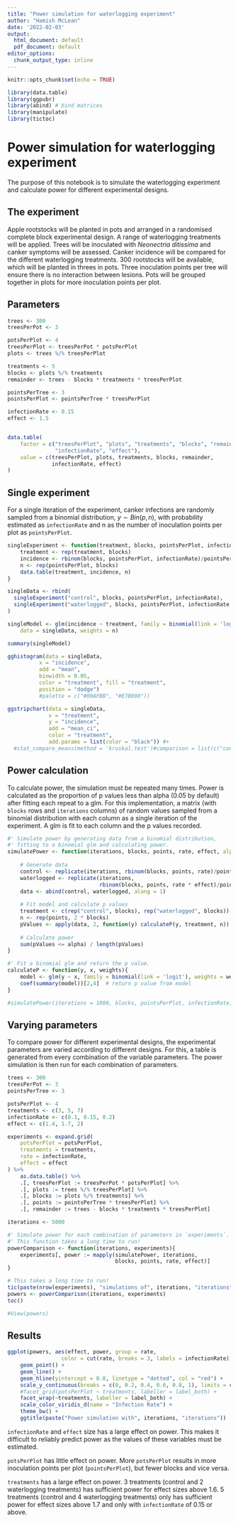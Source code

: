 ```yaml
---
title: "Power simulation for waterlogging experiment"
author: "Hamish McLean"
date: '2022-02-03'
output:
  html_document: default
  pdf_document: default
editor_options:
  chunk_output_type: inline
---
```


```r
knitr::opts_chunk$set(echo = TRUE)

library(data.table)
library(ggpubr)
library(abind) # bind matrices
library(manipulate)
library(tictoc)
```

# Power simulation for waterlogging experiment

The purpose of this notebook is to simulate the waterlogging experiment and calculate power for different experimental designs.

## The experiment

Apple rootstocks will be planted in pots and arranged in a randomised complete block experimental design. A range of waterlogging treatments will be applied. Trees will be inoculated with *Neonectria ditissima* and canker symptoms will be assessed. Canker incidence will be compared for the different waterlogging treatments. 300 rootstocks will be available, which will be planted in threes in pots. Three inoculation points per tree will ensure there is no interaction between lesions. Pots will be grouped together in plots for more inoculation points per plot.

## Parameters

```r
trees <- 300
treesPerPot <- 3

potsPerPlot <- 4
treesPerPlot <- treesPerPot * potsPerPlot
plots <- trees %/% treesPerPlot

treatments <- 5
blocks <- plots %/% treatments
remainder <- trees - blocks * treatments * treesPerPlot

pointsPerTree <- 3
pointsPerPlot <- pointsPerTree * treesPerPlot

infectionRate <- 0.15
effect <- 1.5


data.table(
    factor = c("treesPerPlot", "plots", "treatments", "blocks", "remainder", 
               "infectionRate", "effect"),
    value = c(treesPerPlot, plots, treatments, blocks, remainder, 
              infectionRate, effect)
)
```

## Single experiment

For a single iteration of the experiment, canker infections are randomly sampled from a binomial distribution, $y\sim{}Bin(p, n)$, with probability estimated as `infectionRate` and n as the number of inoculation points per plot as `pointsPerPlot`.

```r
singleExperiment <- function(treatment, blocks, pointsPerPlot, infectionRate){
    treatment <- rep(treatment, blocks)
    incidence <- rbinom(blocks, pointsPerPlot, infectionRate)/pointsPerPlot
    n <- rep(pointsPerPlot, blocks)
    data.table(treatment, incidence, n)
}

singleData <- rbind(
  singleExperiment("control", blocks, pointsPerPlot, infectionRate),
  singleExperiment("waterlogged", blocks, pointsPerPlot, infectionRate * effect)
)

singleModel <- glm(incidence ~ treatment, family = binomial(link = 'logit'), 
    data = singleData, weights = n)

summary(singleModel)
```

```r
gghistogram(data = singleData, 
          x = "incidence",
          add = "mean",
          binwidth = 0.05,
          color = "treatment", fill = "treatment",
          position = "dodge")
          #palette = c("#00AFBB", "#E7B800"))

ggstripchart(data = singleData, 
             x = "treatment",
             y = "incidence",
             add = "mean_ci",
             color = "treatment",
             add.params = list(color = "black")) #+
  #stat_compare_means(method = 'kruskal.test')#comparison = list(c("control", "waterlogged")))

```

## Power calculation

To calculate power, the simulation must be repeated many times. Power is calculated as the proportion of p values less than alpha (0.05 by default) after fitting each repeat to a glm. For this implementation, a matrix (with `blocks` rows and `iterations` columns) of random values sampled from a binomial distribution with each column as a single iteration of the experiment. A glm is fit to each column and the p values recorded.

```r
#' Simulate power by generating data from a binomial distribution,
#' fitting to a binomial glm and calculating power.
simulatePower <- function(iterations, blocks, points, rate, effect, alpha=0.05){
    
    # Generate data
    control <- replicate(iterations, rbinom(blocks, points, rate)/points)
    waterlogged <- replicate(iterations, 
                             rbinom(blocks, points, rate * effect)/points)
    data <- abind(control, waterlogged, along = 1)
    
    # Fit model and calculate p values
    treatment <- c(rep("control", blocks), rep("waterlogged", blocks))
    n <- rep(points, 2 * blocks)
    pValues <- apply(data, 2, function(y) calculateP(y, treatment, n))
    
    # Calculate power
    sum(pValues <= alpha) / length(pValues)
}

#' Fit a binomial glm and return the p value.
calculateP <- function(y, x, weights){
    model <- glm(y ~ x, family = binomial(link = 'logit'), weights = weights)
    coef(summary(model))[2,4]  # return p value from model
}

#simulatePower(iterations = 1000, blocks, pointsPerPlot, infectionRate, effect)
```

## Varying parameters

To compare power for different experimental designs, the experimental parameters are varied according to different designs. For this, a table is generated from every combination of the variable parameters. The power simulation is then run for each combination of parameters.

```r
trees <- 300
treesPerPot <- 3
pointsPerTree <- 3

potsPerPlot <- 4
treatments <- c(3, 5, 7)
infectionRate <- c(0.1, 0.15, 0.2)
effect <- c(1.4, 1.7, 2)

experiments <- expand.grid(
    potsPerPlot = potsPerPlot,
    treatments = treatments,
    rate = infectionRate, 
    effect = effect
) %>%
    as.data.table() %>% 
    .[, treesPerPlot := treesPerPot * potsPerPlot] %>% 
    .[, plots := trees %/% treesPerPlot] %>% 
    .[, blocks := plots %/% treatments] %>% 
    .[, points := pointsPerTree * treesPerPlot] %>% 
    .[, remainder := trees - blocks * treatments * treesPerPlot]

```

```r
iterations <- 5000

#' Simulate power for each combination of parameters in `experiments`.
#' This function takes a long time to run!
powerComparison <- function(iterations, experiments){
    experiments[, power := mapply(simulatePower, iterations, 
                                  blocks, points, rate, effect)]
}

# This takes a long time to run!
tic(paste(nrow(experiments), "simulations of", iterations, "iterations"))
powers <- powerComparison(iterations, experiments)
toc()

#View(powers)
```

## Results

```r
ggplot(powers, aes(effect, power, group = rate, 
                 color = cut(rate, breaks = 3, labels = infectionRate))) +
    geom_point() +
    geom_line() +
    geom_hline(yintercept = 0.8, linetype = "dotted", col = "red") +
    scale_y_continuous(breaks = c(0, 0.2, 0.4, 0.6, 0.8, 1), limits = c(0, 1)) +
    #facet_grid(potsPerPlot ~ treatments, labeller = label_both) +
    facet_wrap(~treatments, labeller = label_both) +
    scale_color_viridis_d(name = "Infection Rate") +
    theme_bw() + 
    ggtitle(paste("Power simulation with", iterations, "iterations"))
```

`infectionRate` and `effect` size has a large effect on power. This makes it difficult to reliably predict power as the values of these variables must be estimated.

`potsPerPlot` has little effect on power. More `potsPerPlot` results in more inoculation points per plot (`pointsPerPlot`), but fewer blocks and vice versa.

`treatments` has a large effect on power. 3 treatments (control and 2 waterlogging treatments) has sufficient power for effect sizes above 1.6. 5 treatments (control and 4 waterlogging treatments) only has sufficient power for effect sizes above 1.7 and only with `infectionRate` of 0.15 or above.
